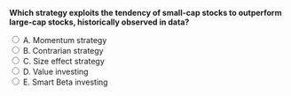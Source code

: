 ::: {.question-block}

<form onsubmit="event.preventDefault(); checkAnswer('module5_mcq_q6')" data-correct-answer="C">
<strong style="display: block;">Which strategy exploits the tendency of small-cap stocks to outperform large-cap stocks, historically observed in data?</strong>

<label><input type="radio" name="module5_mcq_q6" value="A"> A. Momentum strategy</label><br>
<label><input type="radio" name="module5_mcq_q6" value="B"> B. Contrarian strategy</label><br>
<label><input type="radio" name="module5_mcq_q6" value="C"> C. Size effect strategy</label><br>
<label><input type="radio" name="module5_mcq_q6" value="D"> D. Value investing</label><br>
<label><input type="radio" name="module5_mcq_q6" value="E"> E. Smart Beta investing</label><br>
</form>

<div id="feedback-module5_mcq_q6" class="feedback" data-status="" style="display:none;">
✅ Correct: C. The size effect describes the historical excess returns of small-cap stocks compared to large-cap stocks.
</div>

:::